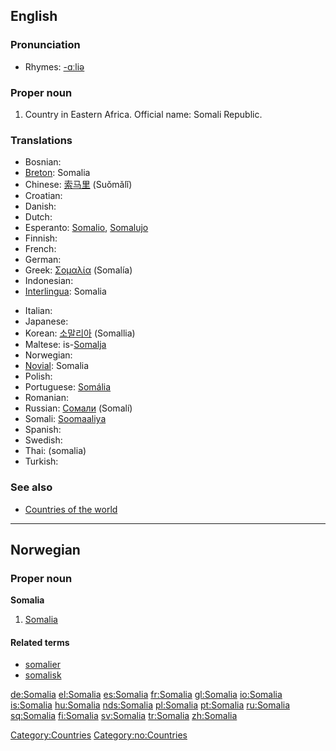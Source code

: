 ==English==
{{wikipedia}}

===Pronunciation===
*Rhymes: [[Rhymes:English:-ɑːliə|-ɑːliə]]

===Proper noun===
{{en-proper noun}}

# Country in Eastern Africa. Official name: Somali Republic.

===Translations===
{{rfc-level|Translations at L3+ (AutoFormat would have corrected level of Translations)}}
{{top}}
*Bosnian: {{t-|bs|Somalija|f}}
*[[Breton]]: Somalia
*Chinese: [[索马里]] (Suǒmǎlǐ)
*Croatian: {{t-|hr|Somalija|f}}
* Danish: {{t-|da|Somalia}}
* Dutch: {{t+|nl|Somalië}}
*Esperanto: [[Somalio]], [[Somalujo]]
* Finnish: {{t+|fi|Somalia}}
* French: {{t+|fr|Somalie|f}}
* German: {{t+|de|Somalia}}
*Greek: [[Σομαλία]] (Somalía) {{f}}
* Indonesian: {{t-|id|Somalia|xs=Indonesian}}
*[[Interlingua]]: Somalia
{{mid}}
* Italian: {{t-|it|Somalia|f}}
* Japanese: {{t+|ja|ソマリア|tr=Somaria|sc=Jpan}}
*Korean: [[소말리아]] (Somallia)
*Maltese: is-[[Somalja]]
* Norwegian: {{t-|no|Somalia}}
*[[Novial]]: Somalia
* Polish: {{t+|pl|Somalia|f}}
*Portuguese: [[Somália]]
* Romanian: {{t-|ro|Somalia|f}}
*Russian: [[Сомали]] (Somalí)
*Somali: [[Soomaaliya]]
* Spanish: {{t+|es|Somalia|f}}
* Swedish: {{t+|sv|Somalia}}
*Thai: {{THchar|[[โซมาเลีย]]}} (somalia)
* Turkish: {{t+|tr|Somali}}
{{bottom}}

===See also===
* [[Countries of the world]]

[[Category:Countries]]

----

==Norwegian==

===Proper noun===
'''Somalia'''

# [[#English|Somalia]]

====Related terms====
*[[somalier]]
*[[somalisk]]

[[Category:no:Countries]]

[[de:Somalia]]
[[el:Somalia]]
[[es:Somalia]]
[[fr:Somalia]]
[[gl:Somalia]]
[[io:Somalia]]
[[is:Somalia]]
[[hu:Somalia]]
[[nds:Somalia]]
[[pl:Somalia]]
[[pt:Somalia]]
[[ru:Somalia]]
[[sq:Somalia]]
[[fi:Somalia]]
[[sv:Somalia]]
[[tr:Somalia]]
[[zh:Somalia]]